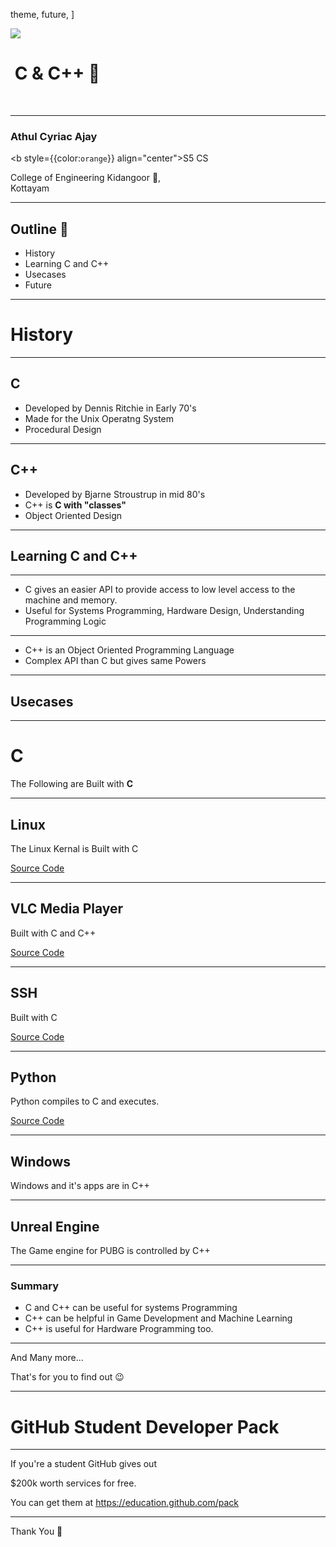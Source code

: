   theme,
  future,
]

<Head>
  <title>C and C++</title>
  <meta name="twitter:card" content="summary_large_image" />
  <meta name="twitter:site" content="@athulcajay" />
  <meta name="twitter:title" content="Intro to GitHub" />
  <meta name="twitter:description" content="Introduction to GitHub and not Git" />
  <meta name="twitter:image" content="https://raw.githubusercontent.com/athul/GH/master/img/expcat.png" />
</Head>



<Image src='https://raw.githubusercontent.com/athul/GH/master/img/s2.png'>

# &nbsp;C & C++ :wave:

&nbsp;

</Image>

---
### Athul Cyriac Ajay

<b style={{color:`orange`}} align="center">S5 CS</b>

College of Engineering Kidangoor 🏫,<br/> Kottayam

---
## Outline 📏
- History
- Learning C and C++
- Usecases
- Future

---

# History

---
## C

- Developed by Dennis Ritchie in Early 70's
- Made for the Unix Operatng System
- Procedural Design

---
## C++

- Developed by Bjarne Stroustrup in mid 80's
- C++ is **C with "classes"**
- Object Oriented Design

---

## Learning  C and C++

---

- C gives an easier API to provide access to low level access to the machine and memory.
- Useful for Systems Programming, Hardware Design, Understanding Programming Logic

---

- C++ is an Object Oriented Programming Language
- Complex API than C but gives same Powers

--- 

## Usecases

---
# C
The Following are Built with **C**

---
## Linux
The Linux Kernal is Built with C

[Source Code](https://github.com/torvalds/linux)

---
## VLC Media Player
Built with C and C++  

[Source Code](https://github.com/videolan/vlc)

---

## SSH
Built with C

[Source Code](https://github.com/openssh/openssh-portable)

---

## Python
Python compiles to C and executes.

[Source Code](https://github.com/python/cpython)

--- 
## Windows
Windows and it's apps are in C++

---
## Unreal Engine
The Game engine for PUBG is controlled by C++

---
### Summary
- C and C++ can be useful for systems Programming
- C++ can be helpful in Game Development and Machine Learning
- C++ is useful for Hardware Programming too.

---

And Many more... 

That's for you to find out :wink:

---

# GitHub Student Developer Pack

---

If you're a student GitHub gives out 

$200k worth services for free. 

You can get them at https://education.github.com/pack

----

Thank You :wave: